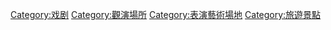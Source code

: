 {{catmore}}
{{Commonscat|Theaters}}

[[Category:戏剧|Category:戏剧]]
[[Category:觀演場所|Category:觀演場所]]
[[Category:表演藝術場地|Category:表演藝術場地]]
[[Category:旅遊景點|Category:旅遊景點]]